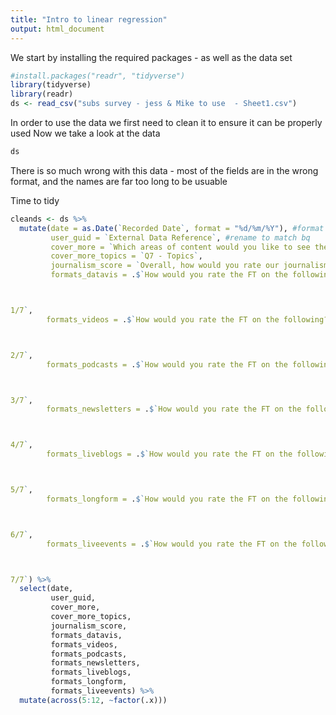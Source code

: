 ```yaml
---
title: "Intro to linear regression"
output: html_document
---
```

We start by installing the required packages - as well as the data set
```r
#install.packages("readr", "tidyverse")
library(tidyverse)
library(readr)
ds <- read_csv("subs survey - jess & Mike to use  - Sheet1.csv")
```

In order to use the data we first need to clean it to ensure it can be properly used
Now we take a look at the data 

```r
ds
```

There is so much wrong with this data - most of the fields are in the wrong
format, and the names are far too long to be usuable

Time to tidy

```r
cleands <- ds %>% 
  mutate(date = as.Date(`Recorded Date`, format = "%d/%m/%Y"), #format as date and strip time
         user_guid = `External Data Reference`, #rename to match bq
         cover_more = `Which areas of content would you like to see the FT cover more?`,
         cover_more_topics = `Q7 - Topics`,
         journalism_score = `Overall, how would you rate our journalism?`,
         formats_datavis = .$`How would you rate the FT on the following? - Data / Visual Journalism (e.g. charts & graphs)



1/7`,
        formats_videos = .$`How would you rate the FT on the following? - Videos



2/7`,
        formats_podcasts = .$`How would you rate the FT on the following? - Podcasts



3/7`,
        formats_newsletters = .$`How would you rate the FT on the following? - Newsletters



4/7`,
        formats_liveblogs = .$`How would you rate the FT on the following? - Live Blogs



5/7`,
        formats_longform = .$`How would you rate the FT on the following? - Longform (The Big read)



6/7`,
        formats_liveevents = .$`How would you rate the FT on the following? - Live events, either online or in-person (FT Live)



7/7`) %>% 
  select(date, 
         user_guid,
         cover_more,
         cover_more_topics,
         journalism_score,
         formats_datavis,
         formats_videos,
         formats_podcasts,
         formats_newsletters,
         formats_liveblogs,
         formats_longform,
         formats_liveevents) %>% 
  mutate(across(5:12, ~factor(.x)))
```

